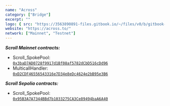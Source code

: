 ```yaml
---
name: "Across"
category: ["Bridge"]
excerpt: ""
logo: { src: "https://3563890891-files.gitbook.io/~/files/v0/b/gitbook-x-prod.appspot.com/o/spaces%2Fo33kX1T6RRp4inOcEH1d%2Fuploads%2FYTdMDAZ1jNPOF9bkNdMO%2FAcross%20Logomark%20Aqua%20Circle.png?alt=media&token=6619a5be-ea2a-4967-844e-d07caac3fdc2", alt: "Across Logo" }
website: "https://across.to/"
network: ["Mainnet", "Testnet"]
---
```


**_Scroll Mainnet contracts:_**

- Scroll_SpokePool:  
[`0x3baD7AD0728f9917d1Bf08af5782dCbD516cDd96`](https://scrollscan.com/address/0x3baD7AD0728f9917d1Bf08af5782dCbD516cDd96)
- MulticallHandler:   
[`0xD2CDF46556543316e7D34e8eDc4624e2bB95e3B6`](https://scrollscan.com/address/0x924a9f036260DdD5808007E1AA95f08eD08aA569)

**_Scroll Sepolia contracts:_**

- Scroll_SpokePool:  
[`0x95B3A7A7344BBd7b1033275CA3Ce89494baA6A40`](https://sepolia.scrollscan.com/address/0x95B3A7A7344BBd7b1033275CA3Ce89494baA6A40)